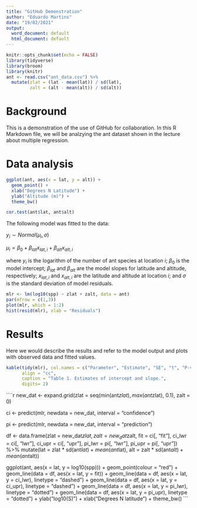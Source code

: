 ```yaml
---
title: "GitHub Demonstration"
author: "Eduardo Martins"
date: "19/02/2021"
output:
  word_document: default
  html_document: default
---
```


```r
knitr::opts_chunk$set(echo = FALSE)
library(tidyverse)
library(broom)
library(knitr)
ant <- read.csv("ant_data.csv") %>%
  mutate(zlat = (lat - mean(lat)) / sd(lat),
         zalt = (alt - mean(alt)) / sd(alt))
```

# Background

This is a demonstration of the use of GitHub for collaboration. In this R Markdown file, we will be analzying the ant dataset shown in the lecture about multiple regression.

# Data analysis

```r
ggplot(ant, aes(x = lat, y = alt)) + 
  geom_point() +
  xlab("Degrees N Latitude") +
  ylab("Altitude (m)") +
  theme_bw()

cor.test(ant$lat, ant$alt)
```

The following model was fitted to the data:

$y_{i}\sim Normal \left (\mu_{i}, \sigma \right )$

$\mu_{i} = \beta_{0} + \beta_{lat}x_{lat,i} + \beta_{alt}x_{alt,i}$

where $y_{i}$ is the logarithm of the number of ant species at location $i$; $\beta_{0}$ is the model intercept; $\beta_{lat}$ and $\beta_{alt}$ are the model slopes for latitude and altitude, respectively; $x_{lat, i}$ and $x_{alt, i}$ are the latitude and altitude at location $i$; and $\sigma$ is the standard deviation of model residuals.

```r
mlr <- lm(log10(spp) ~ zlat + zalt, data = ant) 
par(mfrow = c(1,3))
plot(mlr, which = 1:2)
hist(resid(mlr), xlab = "Residuals")
```

# Results

Here we would describe the results and refer to the model output and plots with observed data and fitted values.

```r
kable(tidy(mlr), col.names = c("Parameter", "Estimate", "SE", "t", "P-value"), 
      align = "cc", 
      caption = "Table 1. Estimates of intercept and slope.",
      digits= 2)
```


````r
new_dat <- expand.grid(zlat = seq(min(ant$zlat), max(ant$zlat), 0.1), 
                       zalt = 0)

ci <- predict(mlr, newdata = new_dat, interval = "confidence")

pi <- predict(mlr, newdata = new_dat, interval = "prediction")

df <- data.frame(zlat = new_dat$zlat, 
                 zalt = new_dat$zalt,
                 fit = ci[, "fit"],
                 ci_lwr = ci[, "lwr"],
                 ci_upr = ci[, "upr"],
                 pi_lwr = pi[, "lwr"],
                 pi_upr = pi[, "upr"]) %>%
  mutate(lat = zlat * sd(ant$lat) + mean(ant$lat),
         alt = zalt * sd(ant$alt) + mean(ant$alt))

ggplot(ant, aes(x = lat, y = log10(spp))) +
  geom_point(colour = "red") +
  geom_line(data = df, aes(x = lat, y = fit)) +
  geom_line(data = df, aes(x = lat, y = ci_lwr), linetype = "dashed") +
  geom_line(data = df, aes(x = lat, y = ci_upr), linetype = "dashed") +
  geom_line(data = df, aes(x = lat, y = pi_lwr), linetype = "dotted") +
  geom_line(data = df, aes(x = lat, y = pi_upr), linetype = "dotted") +
  ylab("log10(S)") +
  xlab("Degrees N latitude") +
  theme_bw()
```


